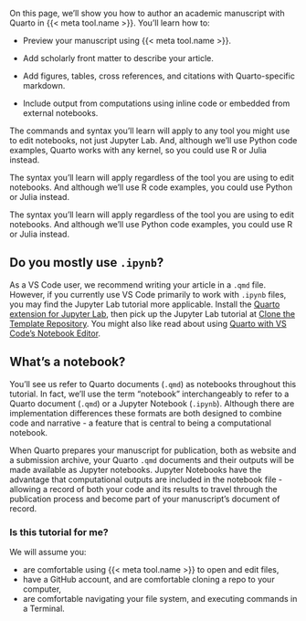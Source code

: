 On this page, we'll show you how to author an academic manuscript with Quarto in {{< meta tool.name >}}. You'll learn how to:

-   Preview your manuscript using {{< meta tool.name >}}.

-   Add scholarly front matter to describe your article.

-   Add figures, tables, cross references, and citations with Quarto-specific markdown.

-   Include output from computations using inline code or embedded from external notebooks.

::: {.content-visible when-meta="tool.is_jupyterlab"}
The commands and syntax you'll learn will apply to any tool you might use to edit notebooks, not just Jupyter Lab. And, although we'll use Python code examples, Quarto works with any kernel, so you could use R or Julia instead. 
:::

::: {.content-visible when-meta="tool.is_rstudio"}
The syntax you'll learn will apply regardless of the tool you are using to edit notebooks. And although we'll use R code examples, you could use Python or Julia instead. 
:::

::: {.content-visible when-meta="tool.is_vscode"}
The syntax you'll learn will apply regardless of the tool you are using to edit notebooks. And although we'll use Python code examples, you could use R or Julia instead. 

::: callout-tip

## Do you mostly use `.ipynb`?

As a VS Code user, we recommend writing your article in a `.qmd` file. However, if you currently use VS Code primarily to work with `.ipynb` files, you may find the Jupyter Lab tutorial more applicable. Install the [Quarto extension for Jupyter Lab](#install-the-quarto-vs-code-extension), then pick up the Jupyter Lab tutorial at [Clone the Template Repository](jupyterlab.qmd#clone-repo). You might also like read about using [Quarto with VS Code's Notebook Editor](/docs/tools/vscode-notebook.html).
:::

:::

::: {.content-visible when-meta="tool.is_rstudio"}

::: callout-caution

## What's a notebook?

You'll see us refer to Quarto documents (`.qmd`) as notebooks throughout this tutorial. In fact, we'll use the term "notebook"  interchangeably to refer to a Quarto document (`.qmd`) or a Jupyter Notebook (`.ipynb`). Although there are implementation differences these formats are both designed to combine code and narrative - a feature that is central to being a computational notebook.

When Quarto prepares your manuscript for publication, both as website and a submission archive, your Quarto `.qmd` documents and their outputs will be made available as Jupyter notebooks. Jupyter Notebooks have the advantage that computational outputs are included in the notebook file - allowing a record of both your code and its results to travel through the publication process and become part of your manuscript's document of record.

:::

:::

### Is this tutorial for me?

We will assume you:

-   are comfortable using {{< meta tool.name >}} to open and edit files,
-   have a GitHub account, and are comfortable cloning a repo to your computer,
-   are comfortable navigating your file system, and executing commands in a Terminal.
